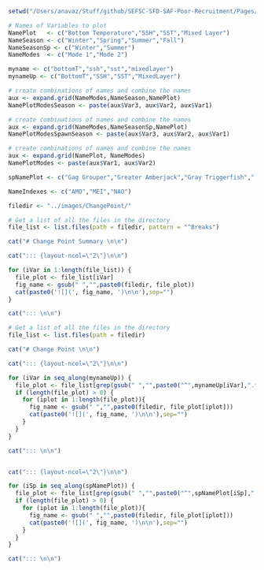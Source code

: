 
```r

setwd("/Users/anavaz/Stuff/github/SEFSC-SFD-SAF-Poor-Recruitment/Pages/")

# Names of Variables to plot
NamePlot   <- c("Bottom Temperature","SSH","SST","Mixed Layer")
NameSeason <- c("Winter","Spring","Summer","Fall")
NameSeasonSp <- c("Winter","Summer")
NameModes  <- c("Mode 1","Mode 2")

myname <- c("bottomT","ssh","sst","mixedlayer")
mynameUp <- c("BottomT","SSH","SST","MixedLayer")

# create combinations of names and combine the names
aux <- expand.grid(NameModes,NameSeason,NamePlot)
NamePlotModesSeason <- paste(aux$Var3, aux$Var2, aux$Var1)

# create combinations of names and combine the names
aux <- expand.grid(NameModes,NameSeasonSp,NamePlot)
NamePlotModesSpawnSeason <- paste(aux$Var3, aux$Var2, aux$Var1)

# create combinations of names and combine the names
aux <- expand.grid(NamePlot, NameModes)
NamePlotModes <- paste(aux$Var1, aux$Var2)

spNamePlot <- c("Gag Grouper","Greater Amberjack","Gray Triggerfish"," Red Porgy","Red Grouper","Black Sea Bass","Red Snapper","Scamp","Snowy Grouper ","Vermilion Snapper")

NameIndexes <- c("AMO","MEI","NAO")

filedir <- "../images/ChangePoint/"

# Get a list of all the files in the directory
file_list <- list.files(path = filedir, pattern = "^Breaks")

cat("# Change Point Summary \n\n")

cat("::: {layout-ncol=\"2\"}\n\n")

for (iVar in 1:length(file_list)) {
  file_plot <- file_list[iVar]
  fig_name <- gsub(" ","",paste0(filedir, file_plot))
  cat(paste0('![](', fig_name, ')\n\n'),sep="")
}

cat("::: \n\n")

# Get a list of all the files in the directory
file_list <- list.files(path = filedir)

cat("# Change Point \n\n")

cat("::: {layout-ncol=\"2\"}\n\n")

for (iVar in seq_along(mynameUp)) {
  file_plot <- file_list[grep(gsub(" ","",paste0("^",mynameUp[iVar],".*\\.png$")),file_list)]
  if (length(file_plot) > 0) {
    for (iplot in 1:length(file_plot)){
      fig_name <- gsub(" ","",paste0(filedir, file_plot[iplot]))
      cat(paste0('![](', fig_name, ')\n\n'),sep="")
    }
  }
}

cat("::: \n\n")


cat("::: {layout-ncol=\"2\"}\n\n")

for (iSp in seq_along(spNamePlot)) {
  file_plot <- file_list[grep(gsub(" ","",paste0("^",spNamePlot[iSp],".*\\.png$")),file_list)]
  if (length(file_plot) > 0) {
    for (iplot in 1:length(file_plot)){
      fig_name <- gsub(" ","",paste0(filedir, file_plot[iplot]))
      cat(paste0('![](', fig_name, ')\n\n'),sep="")
    }
  }
}

cat("::: \n\n")

```